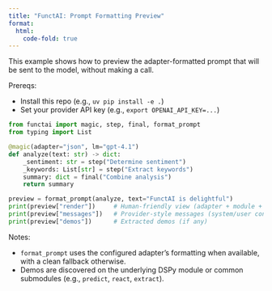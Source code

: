 ```yaml
---
title: "FunctAI: Prompt Formatting Preview"
format:
  html:
    code-fold: true
---
```


This example shows how to preview the adapter-formatted prompt that will be sent to the model, without making a call.

Prereqs:

- Install this repo (e.g., `uv pip install -e .`)
- Set your provider API key (e.g., `export OPENAI_API_KEY=...`)

```python
from functai import magic, step, final, format_prompt
from typing import List

@magic(adapter="json", lm="gpt-4.1")
def analyze(text: str) -> dict:
    _sentiment: str = step("Determine sentiment")
    _keywords: List[str] = step("Extract keywords")
    summary: dict = final("Combine analysis")
    return summary

preview = format_prompt(analyze, text="FunctAI is delightful")
print(preview["render"])     # Human-friendly view (adapter + module + system + user + demos)
print(preview["messages"])   # Provider-style messages (system/user contents)
print(preview["demos"])      # Extracted demos (if any)
```

Notes:

- `format_prompt` uses the configured adapter's formatting when available, with a clean fallback otherwise.
- Demos are discovered on the underlying DSPy module or common submodules (e.g., `predict`, `react`, `extract`).

